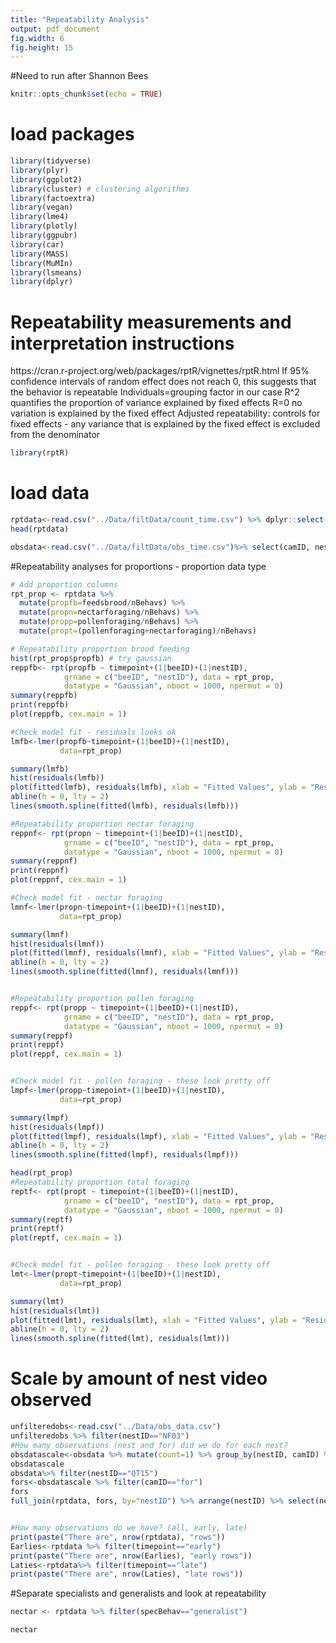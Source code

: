 ```yaml
---
title: "Repeatability Analysis"
output: pdf_document
fig.width: 6
fig.height: 15
---
```

#Need to run after Shannon Bees 
```r
knitr::opts_chunk$set(echo = TRUE)
```

# load packages
```r
library(tidyverse)
library(plyr)
library(ggplot2)
library(cluster) # clustering algorithms
library(factoextra)
library(vegan) 
library(lme4)
library(plotly)
library(ggpubr)
library(car)
library(MASS)
library(MuMIn)
library(lsmeans)
library(dplyr)
```

# Repeatability measurements and interpretation instructions 
https://cran.r-project.org/web/packages/rptR/vignettes/rptR.html
If 95% confidence intervals of random effect does not reach 0, this suggests that the behavior is repeatable 
Individuals=grouping factor in our case 
R^2 quantifies the proportion of variance explained by fixed effects 
R=0 no variation is explained by the fixed effect 
Adjusted repeatability: controls for fixed effects - any variance that is explained by the fixed effect is excluded from the denominator 

```r
library(rptR)
```


# load data
```r
rptdata<-read.csv("../Data/filtData/count_time.csv") %>% dplyr::select(nestID, nestTYPE, beeID, caste, timepoint, nectarforaging, feedsbrood, pollenforaging, nBehavs, specBehav)
head(rptdata)

obsdata<-read.csv("../Data/filtData/obs_time.csv")%>% select(camID, nestID, dateID, hourID, timepoint)%>% distinct(camID,  nestID, dateID, hourID, timepoint)


```

#Repeatability analyses for proportions - proportion data type
```r
# Add proportion columns 
rpt_prop <- rptdata %>% 
  mutate(propfb=feedsbrood/nBehavs) %>% 
  mutate(propn=nectarforaging/nBehavs) %>% 
  mutate(propp=pollenforaging/nBehavs) %>% 
  mutate(propt=(pollenforaging+nectarforaging)/nBehavs)

# Repeatability proportion brood feeding 
hist(rpt_prop$propfb) # try gaussian
reppfb<- rpt(propfb ~ timepoint+(1|beeID)+(1|nestID),
            grname = c("beeID", "nestID"), data = rpt_prop, 
            datatype = "Gaussian", nboot = 1000, npermut = 0)
summary(reppfb)
print(reppfb)
plot(reppfb, cex.main = 1)

#Check model fit - residuals looks ok 
lmfb<-lmer(propfb~timepoint+(1|beeID)+(1|nestID),  
           data=rpt_prop)

summary(lmfb)
hist(residuals(lmfb))
plot(fitted(lmfb), residuals(lmfb), xlab = "Fitted Values", ylab = "Residuals")
abline(h = 0, lty = 2)
lines(smooth.spline(fitted(lmfb), residuals(lmfb)))

#Repeatability proportion nectar foraging
reppnf<- rpt(propn ~ timepoint+(1|beeID)+(1|nestID),
            grname = c("beeID", "nestID"), data = rpt_prop, 
            datatype = "Gaussian", nboot = 1000, npermut = 0)
summary(reppnf)
print(reppnf)
plot(reppnf, cex.main = 1)

#Check model fit - nectar foraging
lmnf<-lmer(propn~timepoint+(1|beeID)+(1|nestID),  
           data=rpt_prop)

summary(lmnf)
hist(residuals(lmnf))
plot(fitted(lmnf), residuals(lmnf), xlab = "Fitted Values", ylab = "Residuals")
abline(h = 0, lty = 2)
lines(smooth.spline(fitted(lmnf), residuals(lmnf)))


#Repeatability proportion pollen foraging 
reppf<- rpt(propp ~ timepoint+(1|beeID)+(1|nestID),
            grname = c("beeID", "nestID"), data = rpt_prop, 
            datatype = "Gaussian", nboot = 1000, npermut = 0)
summary(reppf)
print(reppf)
plot(reppf, cex.main = 1)


#Check model fit - pollen foraging - these look pretty off 
lmpf<-lmer(propp~timepoint+(1|beeID)+(1|nestID),  
           data=rpt_prop)

summary(lmpf)
hist(residuals(lmpf))
plot(fitted(lmpf), residuals(lmpf), xlab = "Fitted Values", ylab = "Residuals")
abline(h = 0, lty = 2)
lines(smooth.spline(fitted(lmpf), residuals(lmpf)))

head(rpt_prop)
#Repeatability proportion total foraging 
reptf<- rpt(propt ~ timepoint+(1|beeID)+(1|nestID),
            grname = c("beeID", "nestID"), data = rpt_prop, 
            datatype = "Gaussian", nboot = 1000, npermut = 0)
summary(reptf)
print(reptf)
plot(reptf, cex.main = 1)


#Check model fit - pollen foraging - these look pretty off 
lmt<-lmer(propt~timepoint+(1|beeID)+(1|nestID),  
           data=rpt_prop)

summary(lmt)
hist(residuals(lmt))
plot(fitted(lmt), residuals(lmt), xlab = "Fitted Values", ylab = "Residuals")
abline(h = 0, lty = 2)
lines(smooth.spline(fitted(lmt), residuals(lmt)))

```



# Scale by amount of nest video observed
```r

unfilteredobs<-read.csv("../Data/obs_data.csv")
unfilteredobs %>% filter(nestID=="NF03")
#How many observations (nest and for) did we do for each nest? 
obsdatascale<-obsdata %>% mutate(count=1) %>% group_by(nestID, camID) %>%mutate(obsnum=sum(count)) %>% select(!c(count, dateID, hourID)) %>% unique()
obsdatascale 
obsdata%>% filter(nestID=="QT15")
fors<-obsdatascale %>% filter(camID=="for")
fors
full_join(rptdata, fors, by="nestID") %>% arrange(nestID) %>% select(nestID, beeID, timepoint, camID, obsnum)


#How many observations do we have? (all, early, late)
print(paste("There are", nrow(rptdata), "rows"))
Earlies<-rptdata %>% filter(timepoint=="early") 
print(paste("There are", nrow(Earlies), "early rows"))
Laties<-rptdata%>% filter(timepoint=="late") 
print(paste("There are", nrow(Laties), "late rows"))

```

#Separate specialists and generalists and look at repeatability 
```r
nectar <- rptdata %>% filter(specBehav=="generalist")

nectar


```













































